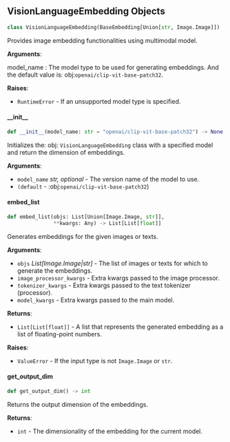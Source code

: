 <a id="camel.embeddings.vlm_embedding"></a>

<a id="camel.embeddings.vlm_embedding.VisionLanguageEmbedding"></a>

## VisionLanguageEmbedding Objects

```python
class VisionLanguageEmbedding(BaseEmbedding[Union[str, Image.Image]])
```

Provides image embedding functionalities using multimodal model.

**Arguments**:

  model_name : The model type to be used for generating embeddings.
  And the default value is: obj:`openai/clip-vit-base-patch32`.
  

**Raises**:

- `RuntimeError` - If an unsupported model type is specified.

<a id="camel.embeddings.vlm_embedding.VisionLanguageEmbedding.__init__"></a>

#### \_\_init\_\_

```python
def __init__(model_name: str = "openai/clip-vit-base-patch32") -> None
```

Initializes the: obj: `VisionLanguageEmbedding` class with a
specified model and return the dimension of embeddings.

**Arguments**:

- `model_name` _str, optional_ - The version name of the model to use.
- `(default` - :obj:`openai/clip-vit-base-patch32`)

<a id="camel.embeddings.vlm_embedding.VisionLanguageEmbedding.embed_list"></a>

#### embed\_list

```python
def embed_list(objs: List[Union[Image.Image, str]],
               **kwargs: Any) -> List[List[float]]
```

Generates embeddings for the given images or texts.

**Arguments**:

- `objs` _List[Image.Image|str]_ - The list of images or texts for
  which to generate the embeddings.
- `image_processor_kwargs` - Extra kwargs passed to the image processor.
- `tokenizer_kwargs` - Extra kwargs passed to the text tokenizer
  (processor).
- `model_kwargs` - Extra kwargs passed to the main model.
  

**Returns**:

- `List[List[float]]` - A list that represents the generated embedding
  as a list of floating-point numbers.
  

**Raises**:

- `ValueError` - If the input type is not `Image.Image` or `str`.

<a id="camel.embeddings.vlm_embedding.VisionLanguageEmbedding.get_output_dim"></a>

#### get\_output\_dim

```python
def get_output_dim() -> int
```

Returns the output dimension of the embeddings.

**Returns**:

- `int` - The dimensionality of the embedding for the current model.

